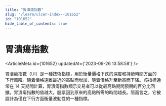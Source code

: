 ```yaml
---
title: "胃潰瘍指數"
slug: "/learn/ulcer-index--101652"
id: "101652"
hide_table_of_contents: true
---
```



# 胃潰瘍指數

<ArticleMeta id={101652} updatedAt={'2023-09-26 13:58:58'} />
<div className='border-solid border-b border-t-0 my-4 border-[var(--ifm-color-gray-300)]' />

胃潰瘍指數（UI）是一種技術指標，用於衡量價格下跌的深度和持續時間方面的下行風險。隨着價格遠離最近的高點而增加，隨着價格升至新高而下降。該指標通常在 14 天期間計算，胃潰瘍指數顯示交易者可以從最高點期間預期的百分比回撤。胃潰瘍指數的值越大，股票回到原來的高點所需的時間越長。簡而言之，它被設計為僅在下行方面衡量波動性的一種指標。
